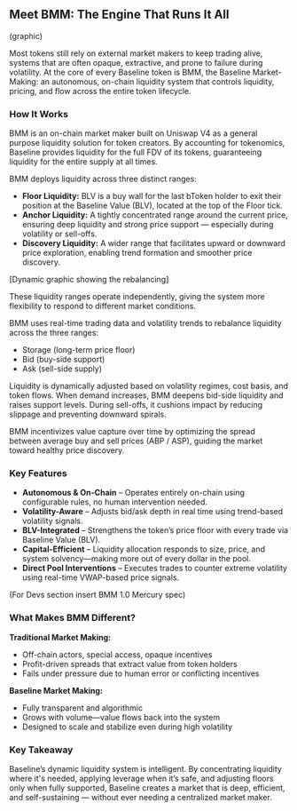 

## Meet BMM: The Engine That Runs It All

(graphic)

Most tokens still rely on external market makers to keep trading alive, systems that are often opaque, 
extractive, and prone to failure during volatility. At the core of every Baseline token is BMM, the 
Baseline Market-Making: an autonomous, on-chain liquidity system that controls liquidity, pricing, and 
flow across the entire token lifecycle.


### How It Works
BMM is an on-chain market maker built on Uniswap V4 as a general purpose liquidity solution for token creators. 
By accounting for tokenomics, Baseline provides liquidity for the full FDV of its tokens, guaranteeing liquidity 
for the entire supply at all times.

BMM deploys liquidity across three distinct ranges:
- **Floor Liquidity:** BLV is a buy wall for the last bToken holder to exit their position at the Baseline Value (BLV), 
located at the top of the Floor tick.
- **Anchor Liquidity:** A tightly concentrated range around the current price, ensuring deep liquidity and strong price 
support — especially during volatility or sell-offs.
- **Discovery Liquidity:** A wider range that facilitates upward or downward price exploration, enabling trend formation 
and smoother price discovery.

[Dynamic graphic showing the rebalancing]

These liquidity ranges operate independently, giving the system more flexibility to respond to different market conditions.

BMM uses real-time trading data and volatility trends to rebalance liquidity across the three ranges:
- Storage (long-term price floor)
- Bid (buy-side support)
- Ask (sell-side supply)

Liquidity is dynamically adjusted based on volatility regimes, cost basis, and token flows. When demand increases, 
BMM deepens bid-side liquidity and raises support levels. During sell-offs, it cushions impact by reducing slippage 
and preventing downward spirals.

BMM incentivizes value capture over time by optimizing the spread between average buy and sell prices (ABP / ASP), 
guiding the market toward healthy price discovery.


### Key Features

- **Autonomous & On-Chain** – Operates entirely on-chain using configurable rules, no human intervention needed.
- **Volatility-Aware** – Adjusts bid/ask depth in real time using trend-based volatility signals.
- **BLV-Integrated** – Strengthens the token’s price floor with every trade via Baseline Value (BLV).
- **Capital-Efficient** – Liquidity allocation responds to size, price, and system solvency—making more out of every dollar in the pool.
- **Direct Pool Interventions** – Executes trades to counter extreme volatility using real-time VWAP-based price signals.


(For Devs section insert BMM 1.0 Mercury spec)

### What Makes BMM Different?
**Traditional Market Making:**
- Off-chain actors, special access, opaque incentives
- Profit-driven spreads that extract value from token holders
- Fails under pressure due to human error or conflicting incentives

**Baseline Market Making:**
- Fully transparent and algorithmic
- Grows with volume—value flows back into the system
- Designed to scale and stabilize even during high volatility

### Key Takeaway
Baseline’s dynamic liquidity system is intelligent. By concentrating liquidity where it's needed, 
applying leverage when it’s safe, and adjusting floors only when fully supported, Baseline creates a 
market that is deep, efficient, and self-sustaining — without ever needing a centralized market maker.
